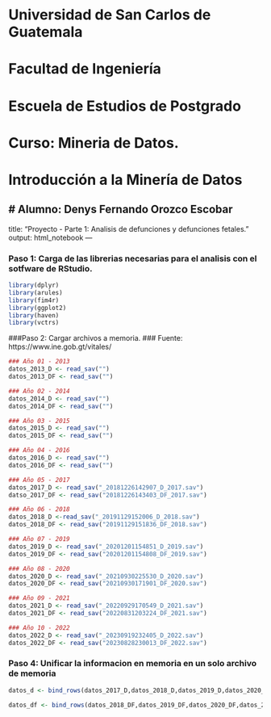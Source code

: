 # Universidad de San Carlos de Guatemala
# Facultad de Ingeniería
# Escuela de Estudios de Postgrado
# Curso: Mineria de Datos.
# Introducción a la Minería de Datos
# Alumno: Denys Fernando Orozco Escobar
---
title: "Proyecto - Parte 1: Analisis de defunciones y defunciones fetales."
output: html_notebook
---

### Paso 1: Carga de las librerias necesarias para el analisis con el sotfware de RStudio.
```{r}
library(dplyr)
library(arules)
library(fim4r)
library(ggplot2)
library(haven)
library(vctrs)
```

###Paso 2: Cargar archivos a memoria.
### Fuente: https://www.ine.gob.gt/vitales/
```{r}
### Año 01 - 2013
datos_2013_D <- read_sav("")
datos_2013_DF <- read_sav("")

### Año 02 - 2014
datos_2014_D <- read_sav("")
datos_2014_DF <- read_sav("")

### Año 03 - 2015
datos_2015_D <- read_sav("")
datos_2015_DF <- read_sav("")

### Año 04 - 2016
datos_2016_D <- read_sav("")
datos_2016_DF <- read_sav("")

### Año 05 - 2017
datos_2017_D <- read_sav("_20181226142907_D_2017.sav")
datso_2017_DF <- read_sav("20181226143403_DF_2017.sav")

### Año 06 - 2018
datos_2018_D <-read_sav("_20191129152006_D_2018.sav")
datos_2018_DF <- read_sav("20191129151836_DF_2018.sav")

### Año 07 - 2019 
datos_2019_D <- read_sav("_20201201154851_D_2019.sav")
datos_2019_DF <- read_sav("20201201154808_DF_2019.sav")

### Año 08 - 2020
datos_2020_D <- read_sav("_20210930225530_D_2020.sav")
datos_2020_DF <- read_sav("20210930171901_DF_2020.sav")

### Año 09 - 2021
datos_2021_D <- read_sav("_20220929170549_D_2021.sav")
datos_2021_DF <- read_sav("20220831203224_DF_2021.sav")

### Año 10 - 2022
datos_2022_D <- read_sav("_20230919232405_D_2022.sav")
datos_2022_DF <- read_sav("20230828230013_DF_2022.sav")
```

### Paso 4: Unificar la informacion en memoria en un solo archivo de memoria
```{r}
datos_d <- bind_rows(datos_2017_D,datos_2018_D,datos_2019_D,datos_2020_D,datos_2021_D,datos_2022_D)

datos_df <- bind_rows(datos_2018_DF,datos_2019_DF,datos_2020_DF,datos_2021_DF,datos_2022_DF)
```

